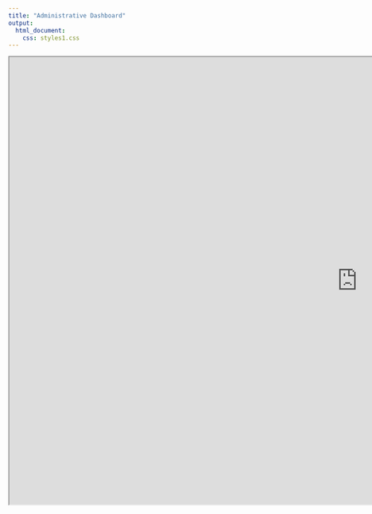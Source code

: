 ```yaml
---
title: "Administrative Dashboard"
output: 
  html_document: 
    css: styles1.css
---
```

<style type="text/css">
.main-container {
  max-width: 1800px;
  margin-left: auto;
  margin-right: auto;
}
</style>

<center><iframe src = "https://shaunkhoo.shinyapps.io/admin/" height=900px width=1400px /></center>
